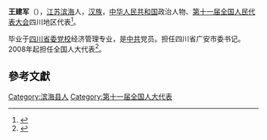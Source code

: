 '''王建军'''（{{bd|1957年|8月|}}），[[江苏|江苏]][[滨海|滨海]]人，[[汉族|汉族]]，[[中华人民共和国|中华人民共和国]]政治人物、[[第十一届全国人民代表大会|第十一届全国人民代表大会]]四川地区代表<ref>{{cite web|author=新华网|title=第十一届全国人大代表|url=http://news.xinhuanet.com/ziliao/2008-03/03/content_7708230.htm?node=36628|publisher=新华网|accessdate=2014-01-07|archive-date=2014-01-10|archive-url=https://web.archive.org/web/20140110211415/http://news.xinhuanet.com/ziliao/2008-03/03/content_7708230.htm?node=36628|dead-url=no}}</ref>。

毕业于[[四川省委党校|四川省委党校]]经济管理专业，是[[中共|中共]]党员。担任四川省广安市委书记。2008年起担任全国人大代表<ref>{{cite news|title=全国人大代表信息-王建军|url= http://210.82.31.1:8084/delegate/viewDelegate.action?dbid=112133|accessdate=2013-04-05|newspaper=全国人大网}}</ref>。

==參考文獻==
{{reflist}}
[[Category:滨海县人|Category:滨海县人]]
[[Category:第十一届全国人大代表|Category:第十一届全国人大代表]]